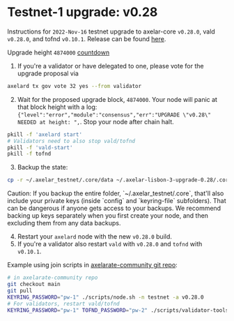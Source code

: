 # Testnet-1 upgrade: v0.28


Instructions for `2022-Nov-16` testnet upgrade to axelar-core `v0.28.0`, vald `v0.28.0`, and tofnd `v0.10.1`.
Release can be found [here](https://github.com/axelarnetwork/axelar-core/releases/tag/v0.28.0).

Upgrade height `4874000` [countdown](https://testnet.mintscan.io/axelar-testnet/blocks/4874000)

1. If you're a validator or have delegated to one, please vote for the upgrade proposal via

```bash
axelard tx gov vote 32 yes --from validator
```

2. Wait for the proposed upgrade block, `4874000`. Your node will panic at that block height with a log: `{"level":"error","module":"consensus","err":"UPGRADE \"v0.28\" NEEDED at height: ",`. Stop your node after chain halt.

```bash
pkill -f 'axelard start'
# Validators need to also stop vald/tofnd
pkill -f 'vald-start'
pkill -f tofnd
```

3. Backup the state:

```bash
cp -r ~/.axelar_testnet/.core/data ~/.axelar-lisbon-3-upgrade-0.28/.core/data
```

<Callout type="warning" emoji="⚠️">
  Caution: If you backup the entire folder, `~/.axelar_testnet/.core`, that'll also include your private keys (inside `config` and `keyring-file` subfolders). That can be dangerous if anyone gets access to your backups. We recommend backing up keys separately when you first create your node, and then excluding them from any data backups.
</Callout>

4. Restart your `axelard` node with the new `v0.28.0` build.
5. If you're a validator also restart `vald` with `v0.28.0` and `tofnd` with `v0.10.1`.

Example using join scripts in [axelarate-community git repo](https://github.com/axelarnetwork/axelarate-community):

```bash
# in axelarate-community repo
git checkout main
git pull
KEYRING_PASSWORD="pw-1" ./scripts/node.sh -n testnet -a v0.28.0
# For validators, restart vald/tofnd
KEYRING_PASSWORD="pw-1" TOFND_PASSWORD="pw-2" ./scripts/validator-tools-host.sh -n testnet -a v0.28.0 -q v0.10.1
```
